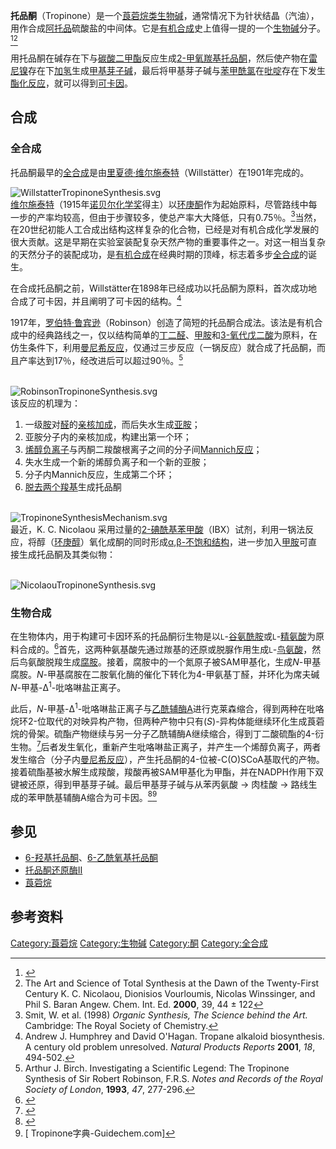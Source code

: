 {{Chembox
| NameEn = Tropinone
| ImageFile = tropinone.png
| ImageSize = 150px
| ImageName = 托品酮的结构
| ImageFile1 = Tropinone-3D-sticks.png
| ImageSize1 = 150px
| ImageName1 = 托品酮的球棍模型
| IUPACName = 8-Methyl-8-azabicyclo[3.2.1]octan-3-one
| IUPACNameZh = 8-甲基-8-氮杂双环[3.2.1]辛烷-3-酮
| OtherNames = 3-托品酮
| Section1 = {{Chembox Identifiers
| CASNo = 532-24-1 
| CASNo_Ref = {{cascite|changed|??}}
|  Abbreviations  =  
|  EINECS  =  
|  PubChem  =  446337
|  SMILES  =  O=C1CC2N(C)C(CC2)C1        CN2C1CC(=O)CC2CC1
|  InChI  =  
|  RTECS  = 
|  MeSHName  = 
|  ChEBI  = 
|  KEGG  =  
|  ATCCode_prefix  =  
|  ATCCode_suffix  =  
|  ATC_Supplemental  = |  ChemSpiderID_Ref  = {{chemspidercite|correct|chemspider}}|  ChemSpiderID  =  393722
|  InChIKey  =  QQXLDOJGLXJCSE-KNVOCYPGBG
|  StdInChI_Ref  = {{stdinchicite|correct|chemspider}}|  StdInChI  =  1S/C8H13NO/c1-9-6-2-3-7(9)5-8(10)4-6/h6-7H,2-5H2,1H3/t6-,7+
|  StdInChIKey_Ref  = {{stdinchicite|correct|chemspider}}|  StdInChIKey  =  QQXLDOJGLXJCSE-KNVOCYPGSA-N
|  InChIKey1  =  QQXLDOJGLXJCSE-KNVOCYPGSA-N
|  DrugBank_Ref  = {{drugbankcite|correct|drugbank}}|  DrugBank  =  DB01874
|  ChEBI_Ref  = {{ebicite|correct|EBI}}|  KEGG_Ref  = {{keggcite|correct|kegg}}
}}
| Section2 = {{Chembox Properties
| Formula = C<sub>8</sub>H<sub>13</sub>NO
| MolarMass = 139.195 
| Appearance = 棕色固体
| Density = 
| MeltingPtC = 42.5
| Melting_notes =
| BoilingPt = 分解
| Boiling_notes = 
| Solubility = 
| SolubleOther = 
| Solvent = 
| pKa = 
| pKb = }}
| Section7 = {{Chembox Hazards
| EUClass = 
| EUIndex = 
| MainHazards = 
| NFPA-H = 2
| NFPA-F = 1
| NFPA-R = 0
| NFPA-O =
| RPhrases = 
| SPhrases = 
| RSPhrases =
| FlashPt = 
| Autoignition = 
| ExploLimits = 
| PEL = }}
}}

'''托品酮'''（Tropinone）是一个[[莨菪烷类生物碱|莨菪烷类生物碱]]，通常情况下为针状结晶（汽油），用作合成[[阿托品|阿托品]]硫酸盐的中间体。它是[[有机合成|有机合成]]史上值得一提的一个[[生物碱|生物碱]]分子。<ref>{{cite journal en
| author = R. Robinson
| title = A synthesis of tropinone
| journal = [[Journal_of_the_Chemical_Society|Journal of the Chemical Society]], Transaction
| year = 1917
| volume = 111 
| pages = 762–768
| doi = 10.1039/CT9171100762}}</ref><ref>The Art and Science of Total Synthesis at the Dawn of the Twenty-First Century K. C. Nicolaou, Dionisios Vourloumis, Nicolas Winssinger, and Phil S. Baran Angew. Chem. Int. Ed. '''2000''', 39, 44 ± 122</ref>

用托品酮在碱存在下与[[碳酸二甲酯|碳酸二甲酯]]反应生成[[2-甲氧羰基托品酮|2-甲氧羰基托品酮]]，然后使产物在[[雷尼镍|雷尼镍]]存在下[[加氢|加氢]]生成[[甲基芽子碱|甲基芽子碱]]，最后将甲基芽子碱与[[苯甲酰氯|苯甲酰氯]]在[[吡啶|吡啶]]存在下发生[[酯化反应|酯化反应]]，就可以得到[[可卡因|可卡因]]。

==合成==
===全合成===
托品酮最早的[[全合成|全合成]]是由[[里夏德·维尔施泰特|里夏德·维尔施泰特]]（Willstätter）在1901年完成的。

[[Image:WillstatterTropinoneSynthesis.svg|center]]
<br />

[[维尔施泰特|维尔施泰特]]（1915年[[诺贝尔化学奖|诺贝尔化学奖]]得主）以[[环庚酮|环庚酮]]作为起始原料，尽管路线中每一步的产率均较高，但由于步骤较多，使总产率大大降低，只有0.75％。<ref name=smit>Smit, W. et al. (1998) ''Organic Synthesis, The Science behind the Art.'' Cambridge: The Royal Society of Chemistry.</ref>当然，在20世纪初能人工合成出结构这样复杂的化合物，已经是对有机合成化学发展的很大贡献。这是早期在实验室装配复杂天然产物的重要事件之一。对这一相当复杂的天然分子的装配成功，是[[有机合成|有机合成]]在经典时期的顶峰，标志着多步[[全合成|全合成]]的诞生。

在合成托品酮之前，Willstätter在1898年已经成功以托品酮为原料，首次成功地合成了可卡因，并且阐明了可卡因的结构。<ref>Andrew J. Humphrey and David O'Hagan. Tropane alkaloid biosynthesis. A century old problem unresolved. ''Natural Products Reports'' '''2001''', ''18'', 494-502.{{doi|10.1039/b001713m}}</ref>

1917年，[[罗伯特·鲁宾逊|罗伯特·鲁宾逊]]（Robinson）创造了简短的托品酮合成法。该法是有机合成中的经典路线之一，仅以结构简单的[[丁二醛|丁二醛]]、[[甲胺|甲胺]]和[[3-氧代戊二酸|3-氧代戊二酸]]为原料，在仿生条件下，利用[[曼尼希反应|曼尼希反应]]，仅通过三步反应（一锅反应）就合成了托品酮，而且产率达到17％，经改进后可以超过90％。<ref>Arthur J. Birch. Investigating a Scientific Legend: The Tropinone Synthesis of Sir Robert Robinson, F.R.S. ''Notes and Records of the Royal Society of London'', '''1993''', ''47'', 277-296.</ref>

<br />
[[Image:RobinsonTropinoneSynthesis.svg|center]]
<br />

该反应的机理为：

#一级[[胺|胺]]对[[醛|醛]]的[[亲核加成|亲核加成]]，而后失水生成[[亚胺|亚胺]]；
#亚胺分子内的亲核加成，构建出第一个环； 
#[[烯醇负离子|烯醇负离子]]与丙酮二羧酸根离子之间的分子间[[Mannich反应|Mannich反应]]；
#失水生成一个新的烯醇负离子和一个新的亚胺；
#分子内Mannich反应，生成第二个环；
#[[脱羧|脱去两个羧基]]生成托品酮

<br />
[[Image:TropinoneSynthesisMechanism.svg|center]]
<br />

最近，K. C. Nicolaou 采用过量的[[2-碘酰基苯甲酸|2-碘酰基苯甲酸]]（IBX）试剂，利用一锅法反应，将醇（[[环庚醇|环庚醇]]）氧化成酮的同时形成[[α,β-不饱和羰基化合物|α,β-不饱和结构]]，进一步加入[[甲胺|甲胺]]可直接生成托品酮及其类似物：

<br />
[[Image:NicolaouTropinoneSynthesis.svg|center]]

===生物合成===
在生物体内，用于构建可卡因环系的托品酮衍生物是以<small>L</small>-[[谷氨酰胺|谷氨酰胺]]或<small>L</small>-[[精氨酸|精氨酸]]为原料合成的。<ref>{{cite journal en|author=Leete E, Marion L, Sspenser ID |title=Biogenesis of hyoscyamine |journal=Nature |volume=174 |issue=4431 |pages=650–1 |pmid=13203600 |doi= |url=|date=October 1954}}</ref>首先，这两种氨基酸先通过羰基的还原或脱脲作用生成<small>L</small>-[[鸟氨酸|鸟氨酸]]，然后鸟氨酸脱羧生成[[腐胺|腐胺]]。接着，腐胺中的一个氮原子被SAM甲基化，生成''N''-甲基腐胺。''N''-甲基腐胺在二胺氧化酶的催化下转化为4-甲氨基丁醛，并环化为席夫碱''N''-甲基-Δ<sup>1</sup>-吡咯啉盐正离子。

此后，''N''-甲基-Δ<sup>1</sup>-吡咯啉盐正离子与[[乙酰辅酶A|乙酰辅酶A]]进行克莱森缩合，得到两种在吡咯烷环2-位取代的对映异构产物，但两种产物中只有(''S'')-异构体能继续环化生成莨菪烷的骨架。硫酯产物继续与另一分子乙酰辅酶A继续缩合，得到丁二酸硫酯的4-衍生物。<ref>{{cite book en|author=Dewick, P. M. |title=Medicinal Natural Products |publisher=Wiley-Blackwell |location=Chicester|year=2009 |pages= |isbn=978-0-4707-4276-1 |oclc= |doi= |accessdate=}}</ref>后者发生氧化，重新产生吡咯啉盐正离子，并产生一个烯醇负离子，两者发生缩合（分子内[[曼尼希反应|曼尼希反应]]），产生托品酮的4-位被-C(O)SCoA基取代的产物。接着硫酯基被水解生成羧酸，羧酸再被SAM甲基化为甲酯，并在NADPH作用下双键被还原，得到甲基芽子碱。最后甲基芽子碱与从苯丙氨酸 -> 肉桂酸 -> 路线生成的苯甲酰基辅酶A缩合为可卡因。<ref>{{cite journal en| doi = 10.1016/0031-9422(88)87026-2 | title = The biosynthesis of the benzoyl moiety of cocaine | url = https://archive.org/details/sim_phytochemistry_1988_27_8/page/2553 | year = 1988 | author = E. Leete, J. A. Bjorklund and S. H. Kim | journal = Phytochemistry | volume = 27 | pages = 2553}}</ref><ref>[{{Cite web |url=http://www.guidechem.com/dictionary/532-24-1.html |title=Tropinone字典-Guidechem.com{{en}} |access-date=2011-12-27 |archive-date=2016-03-05 |archive-url=https://web.archive.org/web/20160305102004/http://www.guidechem.com/dictionary/532-24-1.html |dead-url=no }} Tropinone字典-Guidechem.com{{en}}]</ref>

==参见==
*[[6-羟基托品酮|6-羟基托品酮]]、[[6-乙酰氧基托品酮|6-乙酰氧基托品酮]]
*[[托品酮还原酶Ⅱ|托品酮还原酶Ⅱ]]
*[[莨菪烷|莨菪烷]]

== 参考资料 ==
{{reflist}}

[[Category:莨菪烷|Category:莨菪烷]]
[[Category:生物碱|Category:生物碱]]
[[Category:酮|Category:酮]]
[[Category:全合成|Category:全合成]]